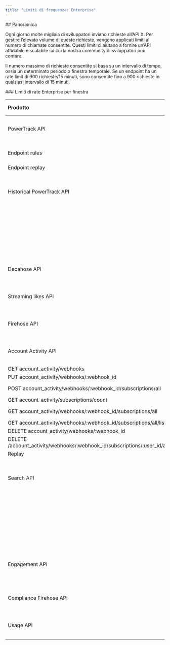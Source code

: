 ```yaml
---
title: "Limiti di frequenza: Enterprise"
---
```


<div id="overview">
  ## Panoramica
</div>

Ogni giorno molte migliaia di sviluppatori inviano richieste all’API X. Per gestire l’elevato volume di queste richieste, vengono applicati limiti al numero di chiamate consentite. Questi limiti ci aiutano a fornire un’API affidabile e scalabile su cui la nostra community di sviluppatori può contare. 

Il numero massimo di richieste consentite si basa su un intervallo di tempo, ossia un determinato periodo o finestra temporale. Se un endpoint ha un rate limit di 900 richieste/15 minuti, sono consentite fino a 900 richieste in qualsiasi intervallo di 15 minuti. 

<div id="enterprise-rate-limits-per-window">
  ### Limiti di rate Enterprise per finestra
</div>

| Prodotto | Endpoint | Limite di rate |
| :--- | :--- | :--- |
| PowerTrack API | Endpoint di streaming | 60 richieste al minuto |
| Endpoint rules | 60 richieste al minuto aggregate su tutti gli endpoint /rules |
| Endpoint replay | 5 richieste ogni 5 minuti |
| Historical PowerTrack API |     | 60 job possono essere creati al giorno (UTC). |
|     | 30 job possono essere creati all’ora. |
|     | 2 job possono essere stimati in parallelo. |
|     | 2 job possono essere eseguiti in parallelo. |
| Decahose API |     | 10 richieste al minuto |
| Streaming likes API |     | 10 richieste al minuto |
| Firehose API |     | 10 richieste al minuto |
| Account Activity API | POST account_activity/webhooks | 15 richieste ogni 15 minuti |
| GET account_activity/webhooks | 15 richieste ogni 15 minuti |
| PUT account_activity/webhooks/:webhook_id | 15 richieste ogni 15 minuti |
| POST account_activity/webhooks/:webhook_id/subscriptions/all | 500 richieste ogni 15 minuti |
| GET account_activity/subscriptions/count | 15 richieste ogni 15 minuti |
| GET account_activity/webhooks/:webhook_id/subscriptions/all | 500 richieste ogni 15 minuti |
| GET account_activity/webhooks/:webhook_id/subscriptions/all/list | 50 richieste ogni 15 minuti |
| DELETE account_activity/webhooks/:webhook_id | 15 richieste ogni 15 minuti |
| DELETE /account_activity/webhooks/:webhook_id/subscriptions/:user_id/all.json | 500 richieste ogni 15 minuti |
| Replay | 5 richieste ogni 15 minuti |
| Search API |     | Il limite al minuto varia in base al contratto |
|     | 20 richieste al secondo aggregate tra gli endpoint di dati e conteggi degli ultimi 30 giorni oppure tra gli endpoint di dati e conteggi dell’archivio completo |
| Engagement API |     | Il limite al minuto varia in base al contratto |
| Compliance Firehose API |     | 10 richieste al minuto |
| Usage API |     | 2 richieste al minuto |